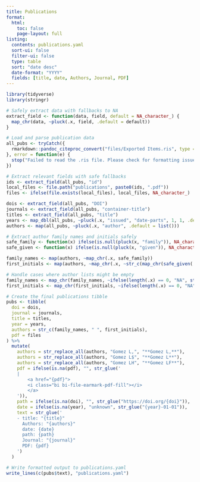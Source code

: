 ```yaml
---
title: Publications
format:
  html:
    toc: false
    page-layout: full
listing:
  contents: publications.yaml
  sort-ui: false
  filter-ui: false
  type: table
  sort: "date desc"
  date-format: "YYYY"
  fields: [title, date, Authors, Journal, PDF]
---
```



```r
library(tidyverse)
library(stringr)

# Safely extract data with fallbacks to NA
extract_field <- function(data, field, default = NA_character_) {
  map_chr(data, ~pluck(.x, field, .default = default))
}

# Load and parse publication data
all_pubs <- tryCatch({
  rmarkdown::pandoc_citeproc_convert("files/Exported Items.ris", type = "list")
}, error = function(e) {
  stop("Failed to read the .ris file. Please check for formatting issues.")
})

# Extract relevant fields with safe fallbacks
ids <- extract_field(all_pubs, "id")
local_files <- file.path("publications", paste0(ids, ".pdf"))
files <- ifelse(file.exists(local_files), local_files, NA_character_)

dois <- extract_field(all_pubs, "DOI")
journals <- extract_field(all_pubs, "container-title")
titles <- extract_field(all_pubs, "title")
years <- map_dbl(all_pubs, ~pluck(.x, "issued", "date-parts", 1, 1, .default = NA_real_))
authors <- map(all_pubs, ~pluck(.x, "author", .default = list()))

# Extract author family names and initials safely
safe_family <- function(x) ifelse(is.null(pluck(x, "family")), NA_character_, pluck(x, "family"))
safe_given <- function(x) ifelse(is.null(pluck(x, "given")), NA_character_, str_extract_all(pluck(x, "given"), "[A-Z]"))

family_names <- map(authors, ~map_chr(.x, safe_family))
first_initials <- map(authors, ~map_chr(.x, ~str_c(map_chr(safe_given(.x), str_c, collapse = ""), collapse = "")))

# Handle cases where author lists might be empty
family_names <- map_chr(family_names, ~ifelse(length(.x) == 0, "NA", str_c(.x, collapse = ", ")))
first_initials <- map_chr(first_initials, ~ifelse(length(.x) == 0, "NA", str_c(.x, collapse = ", ")))

# Create the final publications tibble
pubs <- tibble(
  doi = dois,
  journal = journals,
  title = titles,
  year = years,
  authors = str_c(family_names, " ", first_initials),
  pdf = files
) %>%
  mutate(
    authors = str_replace_all(authors, "Gomez L,", "**Gomez L,**"),
    authors = str_replace_all(authors, "Gomez L$", "**Gomez L**"),
    authors = str_replace_all(authors, "Gomez LH", "**Gomez LF**"),
    pdf = ifelse(is.na(pdf), "", str_glue('
    |
        <a href="{pdf}">
        <i class="bi bi-file-earmark-pdf-fill"></i>
        </a>
    ')),
    path = ifelse(is.na(doi), "", str_glue("https://doi.org/{doi}")),
    date = ifelse(is.na(year), "unknown", str_glue("{year}-01-01")),
    text = str_glue('
    - title: "{title}"
      Authors: "{authors}"
      date: {date}
      path: {path}
      Journal: "{journal}"
      PDF: {pdf}
    ')
  )

# Write formatted output to publications.yaml
write_lines(c(pubs$text), "publications.yaml")
```